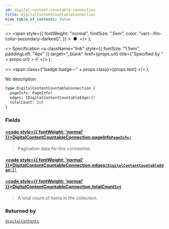 ```yaml
---
id: digital-content-countable-connection
title: DigitalContentCountableConnection
hide_table_of_contents: false
---
```


  <>
    <span
      style={{
        fontWeight: "normal",
        fontSize: ".5em",
        color: "var(--ifm-color-secondary-darkest)",
      }}
    >
      &nbsp;●&nbsp;
    </span>
  </>
);

  <>
    Specification
    <a
      className="link"
      style={{ fontSize: "1.5em", paddingLeft: "4px" }}
      target="\_blank"
      href={props.url}
      title={"Specified by " + props.url}
    >
      ⎘
    </a>
  </>
);

  <>
    <span class={"badge badge--" + props.class}>{props.text}</span>
  </>
);

No description

```graphql
type DigitalContentCountableConnection {
  pageInfo: PageInfo!
  edges: [DigitalContentCountableEdge!]!
  totalCount: Int
}
```

### Fields

#### [<code style={{ fontWeight: 'normal' }}>DigitalContentCountableConnection.<b>pageInfo</b></code>](#)<Bullet />[`PageInfo!`](../../api-reference/objects/page-info) <Badge class="secondary" text="non-null"/> <Badge class="secondary" text="object"/>

> Pagination data for this connection.

#### [<code style={{ fontWeight: 'normal' }}>DigitalContentCountableConnection.<b>edges</b></code>](#)<Bullet />[`[DigitalContentCountableEdge!]!`](../../api-reference/objects/digital-content-countable-edge) <Badge class="secondary" text="non-null"/> <Badge class="secondary" text="object"/>

>

#### [<code style={{ fontWeight: 'normal' }}>DigitalContentCountableConnection.<b>totalCount</b></code>](#)<Bullet />[`Int`](../../api-reference/scalars/int) <Badge class="secondary" text="scalar"/>

> A total count of items in the collection.

### Returned by

[`digitalContents`](../../api-reference/queries/digital-contents) <Badge class="secondary" text="query"/>
